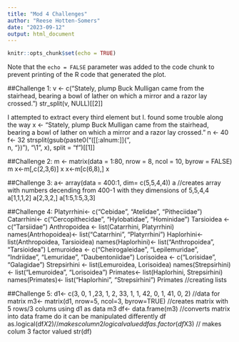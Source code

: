 ```yaml
---
title: "Mod 4 Challenges"
author: "Reese Hotten-Somers"
date: "2023-09-12"
output: html_document
---
```


```r
knitr::opts_chunk$set(echo = TRUE)
```

Note that the `echo = FALSE` parameter was added to the code chunk to prevent printing of the R code that generated the plot.

##Challenge 1:
v <- c("Stately, plump Buck Mulligan came from the stairhead, bearing a bowl of lather on which a mirror and a razor lay crossed.")
str_split(v, NULL)[[2]]

I attempted to extract every third element but I.  found some trouble along the way
x <- "Stately, plump Buck Mulligan came from the stairhead, bearing a bowl of lather on which a mirror and a razor lay crossed."
n <- 40
f<- 32
strsplit(gsub(paste0("([[:alnum:]]{",    
                     n,
                     "})"),
              "\\1 ",
              x),
        split = "f")[[1]]

##Challenge 2:
m <- matrix(data = 1:80, nrow = 8, ncol = 10, byrow = FALSE)
m
x<-m[,c(2,3,6)]
x
x<-m[c(6,8),]
x

##Challenge 3:
a<- array(data = 400:1, dim= c(5,5,4,4))
a //creates array with numbers decending from 400-1 with they dimensions of 5,5,4,4
a[1,1,1,2]
a[2,3,2,]
a[1:5,1:5,3,3]


##Challenge 4:
Platyrrhini<- c("Cebidae", "Atelidae", "Pitheciidae")
Catarrhini<- c("Cercopithecidae", "Hylobatidae", "Hominidae")
Tarsioidea <-c("Tarsiidae")
Anthropoidea <- list(Catarrhini, Platyrrhini)
names(Antrhopoidea)<- list("Catarrhini", "Platyrrhini")
Haplorhini<- list(Anthropoidea, Tarsioidea)
names(Haplorhini)<- list("Anthropoidea", "Tarsioidea")
Lemuroidea <- c("Cheirogaleidae", "Lepilemuridae", "Indriidae", "Lemuridae",
    "Daubentoniidae")
Lorisoidea <- c("Lorisidae", "Galagidae")
Strepsirhini <- list(Lemuroidea, Lorisoidea)
names(Strepsirhini) <- list("Lemuroidea", "Lorisoidea")
Primates<- list(Haplorhini, Strepsirhini)
names(Primates)<- list("Haplorhini", "Strepsirhini")
Primates
//creating lists

##Challenge 5:
d1<- c(3, 0, 1 ,23, 1, 2, 33, 1, 1, 42, 0, 1, 41, 0, 2) //data for matrix
m3<- matrix(d1, nrow=5, ncol=3, byrow=TRUE) //creates matrix with 5 rows/3 colums using d1 as data
m3
df<- data.frame(m3) //converts matrix into data frame do it can be manipulated differently
df
as.logical(df$X2) //makes column 2 logical valued
df
as.factor(df$X3) // makes colum 3 factor valued
str(df)

